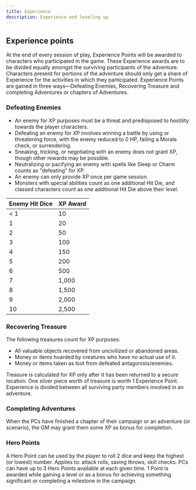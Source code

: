```yaml
---
title: Experience
description: Experience and leveling up
---
```


## Experience points

At the end of every session of play, Experience Points will be awarded to characters who participated in the game. These
Experience awards are to be divided equally amongst the surviving participants of the adventure. Characters present for
portions of the adventure should only get a share of Experience for the activities in which they participated.
Experience Points are gained in three ways—Defeating Enemies, Recovering Treasure and completing Adventures or chapters
of Adventures.

### Defeating Enemies

- An enemy for XP purposes must be a threat and predisposed to hostility towards the player characters.
- Defeating an enemy for XP involves winning a battle by using or threatening force, with the enemy reduced to 0 HP,
  failing a Morale check, or surrendering.
- Sneaking, tricking, or negotiating with an enemy does not grant XP, though other rewards may be possible.
- Neutralizing or pacifying an enemy with spells like Sleep or Charm counts as "defeating" for XP.
- An enemy can only provide XP once per game session.
- Monsters with special abilities count as one additional Hit Die, and classed characters count as one additional Hit
  Die above their level.

| Enemy Hit Dice | XP Award |
| -------------- | -------- |
| < 1            | 10       |
| 1              | 20       |
| 2              | 50       |
| 3              | 100      |
| 4              | 150      |
| 5              | 200      |
| 6              | 500      |
| 7              | 1,000    |
| 8              | 1,500    |
| 9              | 2,000    |
| 10             | 2,500    |

### Recovering Treasure

The following treasures count for XP purposes:

- All valuable objects recovered from uncivilized or abandoned areas.
- Money or items hoarded by creatures who have no actual use of it.
- Money or items taken as loot from defeated antagonists/enemies.

Treasure is calculated for XP only after it has been returned to a secure location. One silver piece worth of treasure
is worth 1 Experience Point. Experience is divided between all surviving party members involved in an adventure.

### Completing Adventures

When the PCs have finished a chapter of their campaign or an adventure (or scenario), the GM may grant them some XP as
bonus for completion.

### Hero Points

A Hero Point can be used by the player to roll 2 dice and keep the highest (or lowest) number. Applies to: attack rolls,
saving throws, skill checks. PCs can have up to 3 Hero Points available at each given time. 1 Point is awarded while
gaining a level or as a bonus for achieving something significant or completing a milestone in the campaign.

